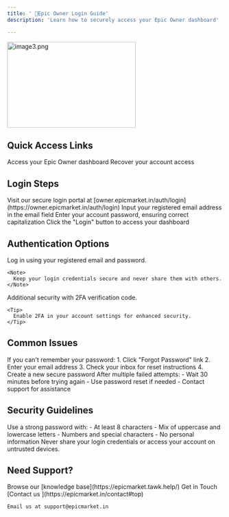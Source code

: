 ```yaml
---
title: ' 🔐Epic Owner Login Guide'
description: 'Learn how to securely access your Epic Owner dashboard'

---
```


<Frame>
 <img src="/images/images docs/image3.png" alt="image3.png" 
         width="300"
       height="200" />
</Frame>

## Quick Access Links

<CardGroup cols={2}>
  <Card title="Login Portal" icon="door-open" href="https://owner.epicmarket.in/auth/login">
    Access your Epic Owner dashboard
  </Card>
  <Card title="Reset Password" icon="key" href="https://owner.epicmarket.in/auth/forgot-password">
    Recover your account access
  </Card>
</CardGroup>

## Login Steps

<Steps>
  <Step title="Access Login Page">
    Visit our secure login portal at [owner.epicmarket.in/auth/login](https://owner.epicmarket.in/auth/login)
  </Step>
  <Step title="Enter Email">
    Input your registered email address in the email field
  </Step>
  <Step title="Provide Password">
    Enter your account password, ensuring correct capitalization
  </Step>
  <Step title="Submit">
    Click the "Login" button to access your dashboard
  </Step>
</Steps>

## Authentication Options

<Tabs>
  <Tab title="Standard Login">
    Log in using your registered email and password.
    
    <Note>
      Keep your login credentials secure and never share them with others.
    </Note>
  </Tab>
  <Tab title="Two-Factor Auth">
    Additional security with 2FA verification code.
    
    <Tip>
      Enable 2FA in your account settings for enhanced security.
    </Tip>
  </Tab>
</Tabs>

## Common Issues

<AccordionGroup>
  <Accordion title="Forgot Password">
    If you can't remember your password:
    1. Click "Forgot Password" link
    2. Enter your email address
    3. Check your inbox for reset instructions
    4. Create a new secure password
  </Accordion>
  
  <Accordion title="Account Locked">
    After multiple failed attempts:
    - Wait 30 minutes before trying again
    - Use password reset if needed
    - Contact support for assistance
  </Accordion>
</AccordionGroup>

## Security Guidelines

<Check>
  Use a strong password with:
  - At least 8 characters
  - Mix of uppercase and lowercase letters
  - Numbers and special characters
  - No personal information
</Check>

<Warning>
  Never share your login credentials or access your account on untrusted devices.
</Warning>

## Need Support?

<CardGroup cols={2}>
  <Card title="Help Center" icon="circle-question">
    Browse our [knowledge base](https://epicmarket.tawk.help/)
  </Card>
  <Card title="Contact Support" icon="headset">
    Get in Touch [Contact us ](https://epicmarket.in/contact#top)
    
    Email us at support@epicmarket.in
  </Card>
</CardGroup>
